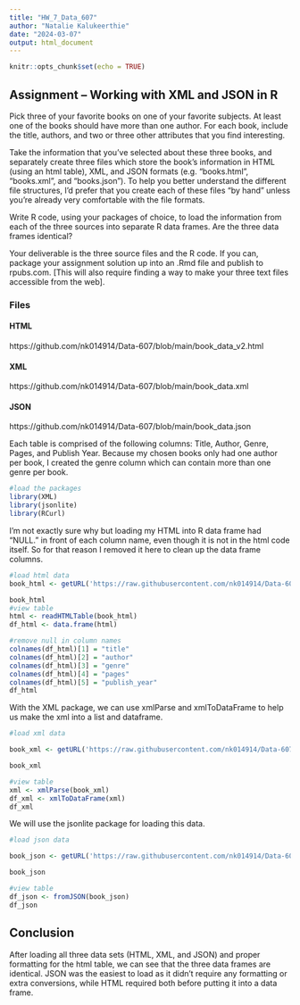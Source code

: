 ---
title: "HW_7_Data_607"
author: "Natalie Kalukeerthie"
date: "2024-03-07"
output: html_document
---

```{r setup, include=FALSE}
knitr::opts_chunk$set(echo = TRUE)
```

## Assignment – Working with XML and JSON in R

Pick three of your favorite books on one of your favorite subjects. At least one of the books should have more
than one author. For each book, include the title, authors, and two or three other attributes that you find
interesting.

Take the information that you’ve selected about these three books, and separately create three files which
store the book’s information in HTML (using an html table), XML, and JSON formats (e.g. “books.html”,
“books.xml”, and “books.json”). To help you better understand the different file structures, I’d prefer that you
create each of these files “by hand” unless you’re already very comfortable with the file formats.

Write R code, using your packages of choice, to load the information from each of the three sources into
separate R data frames. Are the three data frames identical?

Your deliverable is the three source files and the R code. If you can, package your assignment solution up into
an .Rmd file and publish to rpubs.com. [This will also require finding a way to make your three text files
accessible from the web].

### Files

#### HTML
https://github.com/nk014914/Data-607/blob/main/book_data_v2.html

#### XML
https://github.com/nk014914/Data-607/blob/main/book_data.xml

#### JSON
https://github.com/nk014914/Data-607/blob/main/book_data.json

Each table is comprised of the following columns: Title, Author, Genre, Pages, and Publish Year. Because my chosen books only had one author per book, I created the genre column which can contain more than one genre per book. 

```{r}
#load the packages
library(XML)
library(jsonlite)
library(RCurl)
```

I'm not exactly sure why but loading my HTML into R data frame had  "NULL." in front of each column name, even though it is not in the html code itself. So for that reason I removed it here to clean up the data frame columns.
```{r html}
#load html data
book_html <- getURL('https://raw.githubusercontent.com/nk014914/Data-607/main/book_data_v2.html')

book_html
#view table
html <- readHTMLTable(book_html)
df_html <- data.frame(html)

#remove null in column names
colnames(df_html)[1] = "title"
colnames(df_html)[2] = "author"
colnames(df_html)[3] = "genre"
colnames(df_html)[4] = "pages"
colnames(df_html)[5] = "publish_year"
df_html

```

With the XML package, we can use xmlParse and xmlToDataFrame to help us make the xml into a list and dataframe.
```{r xml}
#load xml data

book_xml <- getURL('https://raw.githubusercontent.com/nk014914/Data-607/main/book_data.xml')

book_xml

#view table
xml <- xmlParse(book_xml)
df_xml <- xmlToDataFrame(xml)
df_xml

```

We will use the jsonlite package for loading this data.
```{r JSON}
#load json data

book_json <- getURL('https://raw.githubusercontent.com/nk014914/Data-607/main/book_data.json')

book_json

#view table
df_json <- fromJSON(book_json)
df_json

```

## Conclusion

After loading all three data sets (HTML, XML, and JSON) and proper formatting for the html table, we can see that the three data frames are identical. JSON was the easiest to load as it didn't require any formatting or extra conversions, while HTML required both before putting it into a data frame.